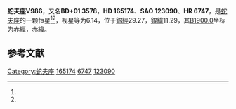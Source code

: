 {{Starbox begin
| name = 蛇夫座V986
}}
{{Starbox observe
| epoch = [[J2000.0|J2000.0]]
| constell = [[蛇夫座|蛇夫座]]<ref name=SIMBAD>{{cite web
 | url=http://simbad.u-strasbg.fr/simbad/sim-id?Ident=HR+6747
 | title =Pulsating variable Star
 | publisher=Centre de Données astronomiques de Strasbourg
 | work=SIMBAD
 | accessdate=2012-07-13}}</ref><ref name=DATA>{{cite web
 | url=http://vizier.u-strasbg.fr/viz-bin/VizieR-5?-out.add=.&-source=5050&-corr=PK=HR&-out.max=9999&HR=6747
 | title=VizieR Detailed Page
 | accessdate=2012-07-13
 | archive-date=2016-03-05
 | archive-url=https://web.archive.org/web/20160305020807/http://vizier.u-strasbg.fr/viz-bin/VizieR-5?-out.add=.&-source=5050&-corr=PK=HR&-out.max=9999&HR=6747
 | dead-url=no
 }}</ref>
| 星官 = 
| ra = {{RA|18|4|37.3}}<ref name=SIMBAD /><ref name=DATA />
| dec = {{DEC|+1|55|9}}<ref name=SIMBAD /><ref name=DATA />
| appmag_v = 6.14<ref name=SIMBAD /><ref name=DATA />
}}
{{Starbox character
| class = B0IIIn<ref name=SIMBAD /><ref name=DATA />
| b-v = 0<ref name=SIMBAD /><ref name=DATA />
| u-b = -0.91<ref name=SIMBAD /><ref name=DATA />
| r-i = <ref name=SIMBAD /><ref name=DATA />
| variable = 
}}
{{Starbox astrometry
| radial_v = -0.91
| prop_mo_ra = 17
| parallax = 
| p_error = 
}}
{{Starbox catalog
| names =BD+01 3578，[[SAO星表|SAO]] 123090，[[HD星表|HD]] 165174，[[HR星表|HR]] 6747}}
{{Starbox reference |Simbad=HR+6747}}
{{Starbox end}}

'''蛇夫座V986'''，又名'''BD+01 3578'''，'''HD 165174'''、'''SAO 123090'''、'''HR 6747'''，是[[蛇夫座|蛇夫座]]的一颗恒星<ref name=SIMBAD /><ref name=DATA />，视星等为6.14，位于[[銀道座標系|銀經]]29.27，[[銀道座標系|銀緯]]11.29，其[[B1900.0|B1900.0]]坐标为赤經{{RA|17|59|34.4}}，赤緯{{DEC|+1|11.29|51}}。

== 参考文献 ==
{{reflist}}

{{star-stub}}

{{蛇夫座恒星}}
[[Category:蛇夫座|Category:蛇夫座]]
[[Category:HD和HDE天體|165174]]
[[Category:HR天體|6747]]
[[Category:SAO天體|123090]]